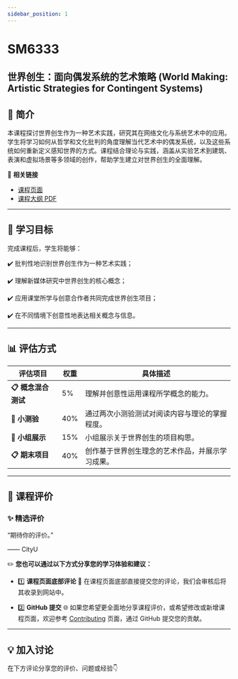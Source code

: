 ```yaml
---
sidebar_position: 1
---
```


# SM6333
## 世界创生：面向偶发系统的艺术策略 (World Making: Artistic Strategies for Contingent Systems)

## **📘 简介**
本课程探讨世界创生作为一种艺术实践，研究其在网络文化与系统艺术中的应用。学生将学习如何从哲学和文化批判的角度理解当代艺术中的偶发系统，以及这些系统如何重新定义感知世界的方式。课程结合理论与实践，涵盖从实验艺术到建筑、表演和虚拟场景等多领域的创作，帮助学生建立对世界创生的全面理解。

🔗 **相关链接**
- [课程页面](https://www.cityu.edu.hk/catalogue/pg/202425/course/SM6333.htm)
- [课程大纲 PDF](https://www.cityu.edu.hk/catalogue/pg/202425/course/SM6333.pdf)

---

## **🎯 学习目标**

完成课程后，学生将能够：

✔️ 批判性地识别世界创生作为一种艺术实践；

✔️ 理解新媒体研究中世界创生的核心概念；

✔️ 应用课堂所学与创意合作者共同完成世界创生项目；

✔️ 在不同情境下创意性地表达相关概念与信息。

---

## **📊 评估方式**

| **评估项目**             | **权重** | **具体描述**                                                                                       |
|-------------------------|---------|---------------------------------------------------------------------------------------------------|
| **📋 概念混合测试**      | 5%      | 理解并创意性运用课程所学概念的能力。                                                                |
| **📂 小测验**            | 40%     | 通过两次小测验测试对阅读内容与理论的掌握程度。                                                        |
| **📂 小组展示**          | 15%     | 小组展示关于世界创生的项目构思。                                                                    |
| **📋 期末项目**          | 40%     | 创作基于世界创生理念的艺术作品，并展示学习成果。                                                      |

---

## **💬 课程评价**

### ✨ **精选评价**
<div className={commentStyles.commentBox}>
    <p className={commentStyles.commentText}>
        “期待你的评价。”
    </p>
    <p className={commentStyles.commentAuthor}>—— CityU</p>
</div>

✏️ **您也可以通过以下方式分享您的学习体验和建议：**

- 1️⃣ **课程页面底部评论**
💬 在课程页面底部直接提交您的评论，我们会审核后将其收录到网站中。

- 2️⃣ **GitHub 提交**
🌐 如果您希望更全面地分享课程评价，或希望修改或新增课程页面，欢迎参考 [Contributing](https://penjc.github.io/cityU-navigator/contributing) 页面，通过 GitHub 提交您的贡献。

---

## **💡 加入讨论**

在下方评论分享您的评价、问题或经验👇
<Utterances />